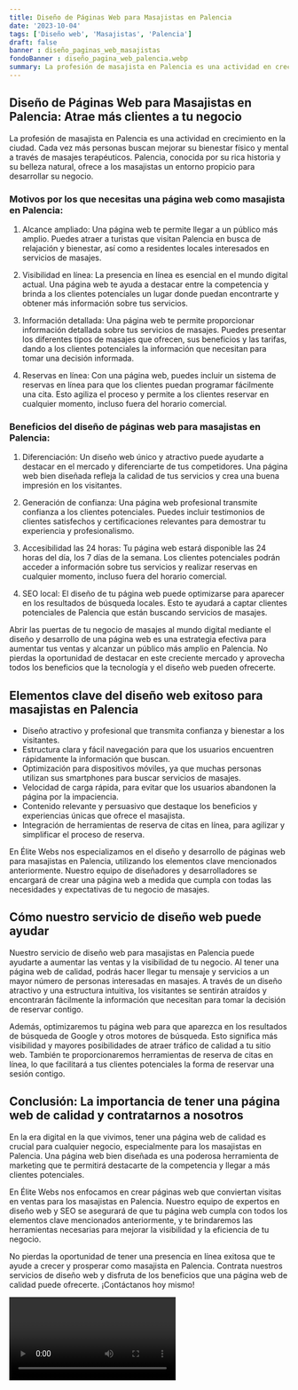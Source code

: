 ```yaml
---
title: Diseño de Páginas Web para Masajistas en Palencia
date: '2023-10-04'
tags: ['Diseño web', 'Masajistas', 'Palencia']
draft: false
banner : diseño_paginas_web_masajistas
fondoBanner : diseño_pagina_web_palencia.webp
summary: La profesión de masajista en Palencia es una actividad en crecimiento en la ciudad. Cada vez más personas buscan mejorar su bienestar físico y mental a través de masajes terapéuticos. Palencia, conocida por su rica historia y su belleza natural, ofrece a los masajistas un entorno propicio para desarrollar su negocio.
---
```


## Diseño de Páginas Web para Masajistas en Palencia: Atrae más clientes a tu negocio

La profesión de masajista en Palencia es una actividad en crecimiento en la ciudad. Cada vez más personas buscan mejorar su bienestar físico y mental a través de masajes terapéuticos. Palencia, conocida por su rica historia y su belleza natural, ofrece a los masajistas un entorno propicio para desarrollar su negocio.

### Motivos por los que necesitas una página web como masajista en Palencia:

1. Alcance ampliado: Una página web te permite llegar a un público más amplio. Puedes atraer a turistas que visitan Palencia en busca de relajación y bienestar, así como a residentes locales interesados en servicios de masajes.

2. Visibilidad en línea: La presencia en línea es esencial en el mundo digital actual. Una página web te ayuda a destacar entre la competencia y brinda a los clientes potenciales un lugar donde puedan encontrarte y obtener más información sobre tus servicios.

3. Información detallada: Una página web te permite proporcionar información detallada sobre tus servicios de masajes. Puedes presentar los diferentes tipos de masajes que ofrecen, sus beneficios y las tarifas, dando a los clientes potenciales la información que necesitan para tomar una decisión informada.

4. Reservas en línea: Con una página web, puedes incluir un sistema de reservas en línea para que los clientes puedan programar fácilmente una cita. Esto agiliza el proceso y permite a los clientes reservar en cualquier momento, incluso fuera del horario comercial.

### Beneficios del diseño de páginas web para masajistas en Palencia:

1. Diferenciación: Un diseño web único y atractivo puede ayudarte a destacar en el mercado y diferenciarte de tus competidores. Una página web bien diseñada refleja la calidad de tus servicios y crea una buena impresión en los visitantes.

2. Generación de confianza: Una página web profesional transmite confianza a los clientes potenciales. Puedes incluir testimonios de clientes satisfechos y certificaciones relevantes para demostrar tu experiencia y profesionalismo.

3. Accesibilidad las 24 horas: Tu página web estará disponible las 24 horas del día, los 7 días de la semana. Los clientes potenciales podrán acceder a información sobre tus servicios y realizar reservas en cualquier momento, incluso fuera del horario comercial.

4. SEO local: El diseño de tu página web puede optimizarse para aparecer en los resultados de búsqueda locales. Esto te ayudará a captar clientes potenciales de Palencia que están buscando servicios de masajes.

Abrir las puertas de tu negocio de masajes al mundo digital mediante el diseño y desarrollo de una página web es una estrategia efectiva para aumentar tus ventas y alcanzar un público más amplio en Palencia. No pierdas la oportunidad de destacar en este creciente mercado y aprovecha todos los beneficios que la tecnología y el diseño web pueden ofrecerte.

<GifSeo />

<Cta />

## Elementos clave del diseño web exitoso para masajistas en Palencia

- Diseño atractivo y profesional que transmita confianza y bienestar a los visitantes.
- Estructura clara y fácil navegación para que los usuarios encuentren rápidamente la información que buscan.
- Optimización para dispositivos móviles, ya que muchas personas utilizan sus smartphones para buscar servicios de masajes.
- Velocidad de carga rápida, para evitar que los usuarios abandonen la página por la impaciencia.
- Contenido relevante y persuasivo que destaque los beneficios y experiencias únicas que ofrece el masajista.
- Integración de herramientas de reserva de citas en línea, para agilizar y simplificar el proceso de reserva.

En Élite Webs nos especializamos en el diseño y desarrollo de páginas web para masajistas en Palencia, utilizando los elementos clave mencionados anteriormente. Nuestro equipo de diseñadores y desarrolladores se encargará de crear una página web a medida que cumpla con todas las necesidades y expectativas de tu negocio de masajes.

## Cómo nuestro servicio de diseño web puede ayudar

Nuestro servicio de diseño web para masajistas en Palencia puede ayudarte a aumentar las ventas y la visibilidad de tu negocio. Al tener una página web de calidad, podrás hacer llegar tu mensaje y servicios a un mayor número de personas interesadas en masajes. A través de un diseño atractivo y una estructura intuitiva, los visitantes se sentirán atraídos y encontrarán fácilmente la información que necesitan para tomar la decisión de reservar contigo.

Además, optimizaremos tu página web para que aparezca en los resultados de búsqueda de Google y otros motores de búsqueda. Esto significa más visibilidad y mayores posibilidades de atraer tráfico de calidad a tu sitio web. También te proporcionaremos herramientas de reserva de citas en línea, lo que facilitará a tus clientes potenciales la forma de reservar una sesión contigo.

## Conclusión: La importancia de tener una página web de calidad y contratarnos a nosotros

En la era digital en la que vivimos, tener una página web de calidad es crucial para cualquier negocio, especialmente para los masajistas en Palencia. Una página web bien diseñada es una poderosa herramienta de marketing que te permitirá destacarte de la competencia y llegar a más clientes potenciales.

En Élite Webs nos enfocamos en crear páginas web que conviertan visitas en ventas para los masajistas en Palencia. Nuestro equipo de expertos en diseño web y SEO se asegurará de que tu página web cumpla con todos los elementos clave mencionados anteriormente, y te brindaremos las herramientas necesarias para mejorar la visibilidad y la eficiencia de tu negocio.

No pierdas la oportunidad de tener una presencia en línea exitosa que te ayude a crecer y prosperar como masajista en Palencia. Contrata nuestros servicios de diseño web y disfruta de los beneficios que una página web de calidad puede ofrecerte. ¡Contáctanos hoy mismo!

<Video />

<CtaBot job='Masajistas' city='Palencia'/>

<Gmaps query='Palencia+españa+maps' />